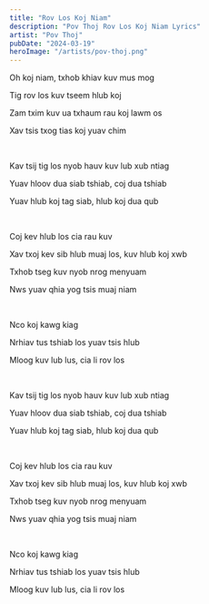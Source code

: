 ```yaml
---
title: "Rov Los Koj Niam"
description: "Pov Thoj Rov Los Koj Niam Lyrics"
artist: "Pov Thoj"
pubDate: "2024-03-19"
heroImage: "/artists/pov-thoj.png"
---
```


Oh koj niam, txhob khiav kuv mus mog

Tig rov los kuv tseem hlub koj

Zam txim kuv ua txhaum rau koj lawm os

Xav tsis txog tias koj yuav chim

<br />

Kav tsij tig los nyob hauv kuv lub xub ntiag

Yuav hloov dua siab tshiab, coj dua tshiab

Yuav hlub koj tag siab, hlub koj dua qub

<br />

Coj kev hlub los cia rau kuv

Xav txoj kev sib hlub muaj los, kuv hlub koj xwb

Txhob tseg kuv nyob nrog menyuam

Nws yuav qhia yog tsis muaj niam

<br />

Nco koj kawg kiag

Nrhiav tus tshiab los yuav tsis hlub

Mloog kuv lub lus, cia li rov los

<br />

Kav tsij tig los nyob hauv kuv lub xub ntiag

Yuav hloov dua siab tshiab, coj dua tshiab

Yuav hlub koj tag siab, hlub koj dua qub

<br />

Coj kev hlub los cia rau kuv

Xav txoj kev sib hlub muaj los, kuv hlub koj xwb

Txhob tseg kuv nyob nrog menyuam

Nws yuav qhia yog tsis muaj niam

<br />

Nco koj kawg kiag

Nrhiav tus tshiab los yuav tsis hlub

Mloog kuv lub lus, cia li rov los
